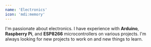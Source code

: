 ```yaml
---
name: 'Electronics'
icon: 'mdi:memory'
---
```


I'm passionate about electronics.
I have experience with **Arduino**, **Raspberry Pi**, and **ESP8266** microcontrollers on various projects.
I'm always looking for new projects to work on and new things to learn.
